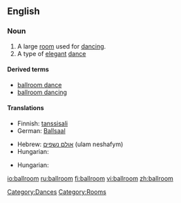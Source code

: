 ==English==
{{wikipedia}}

===Noun===
{{en-noun|pl=ballrooms}}

# A large [[room]] used for [[dance|dancing]].
# A type of [[elegant]] [[dance]]

====Derived terms====
* [[ballroom dance]]
* [[ballroom dancing]]

====Translations====
{{trans-top|large room used for dancing}}
* Finnish: [[tanssisali]]
* German: [[Ballsaal]]
{{trans-mid}}
* Hebrew: [[אולם נשפים]] (ulam neshafym) {{m}}
* Hungarian: {{t-|hu|bálterem}}
{{trans-bottom}}

{{trans-top|type of elegant dance}}
* Hungarian: {{t|hu|társasági tánc}}
{{trans-mid}}
{{trans-bottom}}

[[Category:Dances]]
[[Category:Rooms]]

[[io:ballroom]]
[[ru:ballroom]]
[[fi:ballroom]]
[[vi:ballroom]]
[[zh:ballroom]]